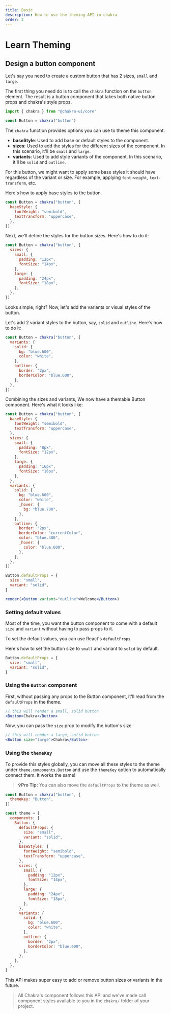 ```yaml
---
title: Basic
description: How to use the theming API in chakra
order: 2
---
```


# Learn Theming

## Design a button component

Let's say you need to create a custom button that has 2 sizes, `small` and
`large`.

The first thing you need do is to call the `chakra` function on the `button`
element. The result is a button component that takes both native button props
and chakra's style props.

```jsx live=false
import { chakra } from "@chakra-ui/core"

const Button = chakra("button")
```

The `chakra` function provides options you can use to theme this component.

- **baseStyle**: Used to add base or default styles to the component.
- **sizes**: Used to add the styles for the different sizes of the component. In
  this scenario, it'll be `small` and `large`.
- **variants**: Used to add style variants of the component. In this scenario,
  it'll be `solid` and `outline`.

For this button, we might want to apply some base styles it should have
regardless of the variant or size. For example, applying `font-weight`,
`text-transform`, etc.

Here's how to apply base styles to the button.

```jsx live=false
const Button = chakra("button", {
  baseStyle: {
    fontWeight: "semibold",
    textTransform: "uppercase",
  },
})
```

Next, we'll define the styles for the button sizes. Here's how to do it:

```jsx live=false
const Button = chakra("button", {
  sizes: {
    small: {
      padding: "12px",
      fontSize: "14px",
    },
    large: {
      padding: "24px",
      fontSize: "18px",
    },
  },
})
```

Looks simple, right? Now, let's add the variants or visual styles of the button.

Let's add 2 variant styles to the button, say, `solid` and `outline`. Here's how
to do it:

```jsx live=false
const Button = chakra("button", {
  variants: {
    solid: {
      bg: "blue.600",
      color: "white",
    },
    outline: {
      border: "2px",
      borderColor: "blue.600",
    },
  },
})
```

Combining the sizes and variants, We now have a themable Button component.
Here's what it looks like:

```jsx isManual=true
const Button = chakra("button", {
  baseStyle: {
    fontWeight: "semibold",
    textTransform: "uppercase",
  },
  sizes: {
    small: {
      padding: "8px",
      fontSize: "12px",
    },
    large: {
      padding: "16px",
      fontSize: "16px",
    },
  },
  variants: {
    solid: {
      bg: "blue.600",
      color: "white",
      _hover: {
        bg: "blue.700",
      },
    },
    outline: {
      border: "2px",
      borderColor: "currentColor",
      color: "blue.400",
      _hover: {
        color: "blue.600",
      },
    },
  },
})

Button.defaultProps = {
  size: "small",
  variant: "solid",
}

render(<Button variant="outline">Welcome</Button>)
```

### Setting default values

Most of the time, you want the button component to come with a default `size`
and `variant` without having to pass props to it.

To set the default values, you can use React's `defaultProps`.

Here's how to set the button size to `small` and variant to `solid` by default.

```jsx live=false
Button.defaultProps = {
  size: "small",
  variant: "solid",
}
```

### Using the `Button` component

First, without passing any props to the Button component, it'll read from the
`defaultProps` in the theme.

```jsx live=false
// this will render a small, solid button
<Button>Chakra</Button>
```

Now, you can pass the `size` prop to modify the button's size

```jsx live=false
// this will render a large, solid button
<Button size="large">Chakra</Button>
```

### Using the `themeKey`

To provide this styles globally, you can move all these styles to the theme
under `theme.components.Button` and use the `themeKey` option to automatically
connect them. It works the same!

> **💡Pro Tip:** You can also move the `defaultProps` to the theme as well.

```jsx live=false
const Button = chakra("button", {
  themeKey: "Button",
})

const theme = {
  components: {
    Button: {
      defaultProps: {
        size: "small",
        variant: "solid",
      },
      baseStyles: {
        fontWeight: "semibold",
        textTransform: "uppercase",
      },
      sizes: {
        small: {
          padding: "12px",
          fontSize: "14px",
        },
        large: {
          padding: "24px",
          fontSize: "18px",
        },
      },
      variants: {
        solid: {
          bg: "blue.600",
          color: "white",
        },
        outline: {
          border: "2px",
          borderColor: "blue.600",
        },
      },
    },
  },
}
```

This API makes super easy to add or remove button sizes or variants in the
future.

> All Chakra's component follows this API and we've made call component styles
> available to you in the `chakra/` folder of your project.
